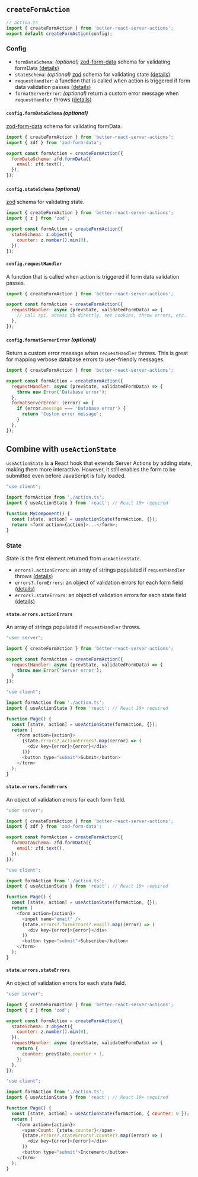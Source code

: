 ## `createFormAction`

```js {3}
// action.ts
import { createFormAction } from 'better-react-server-actions';
export default createFormAction(config);
```

### Config
* `formDataSchema`: *(optional)* [zod-form-data](https://www.npmjs.com/package/zod-form-data) schema for validating formData [(details)](#configformdataschema-optional)
* `stateSchema`: *(optional)* [zod](https://www.npmjs.com/package/zod) schema for validating state [(details)](#configstateschema-optional)
* `requestHandler`: a function that is called when action is triggered if form data validation passes [(details)](#configrequesthandler)
* `formatServerError`: *(optional)* return a custom error message when `requestHandler` throws [(details)](#configformatservererror-optional)

#### `config.formDataSchema` *(optional)*

[zod-form-data](https://www.npmjs.com/package/zod-form-data) schema for validating formData.


```js {5-7}
import { createFormAction } from 'better-react-server-actions';
import { zdf } from 'zod-form-data';

export const formAction = createFormAction({
  formDataSchema: zfd.formData({
    email: zfd.text(),
  }),
});
```

#### `config.stateSchema` *(optional)*

[zod](https://www.npmjs.com/package/zod) schema for validating state.

```js {5-7}
import { createFormAction } from 'better-react-server-actions';
import { z } from 'zod';

export const formAction = createFormAction({
  stateSchema: z.object({
    counter: z.number().min(0),
  }),
});
```


#### `config.requestHandler`

A function that is called when action is triggered if form data validation passes.

```js {4-6}
import { createFormAction } from 'better-react-server-actions';

export const formAction = createFormAction({
  requestHandler: async (prevState, validatedFormData) => {
    // call api, access db directly, set cookies, throw errors, etc.
  },
});
```

#### `config.formatServerError` *(optional)*

Return a custom error message when `requestHandler` throws. 
This is great for mapping verbose database errors to user-friendly messages.

```js {7-11}
import { createFormAction } from 'better-react-server-actions';

export const formAction = createFormAction({
  requestHandler: async (prevState, validatedFormData) => {
    throw new Error('Database error');
  },
  formatServerError: (error) => {
    if (error.message === 'Database error') {
      return 'Custom error message';
    }
  },
});
```


## Combine with `useActionState`

`useActionState` is a React hook that extends Server Actions by adding state, making them more interactive. 
However, it still enables the form to be submitted even before JavaScript is fully loaded.

```js {7}
"use client";

import formAction from './action.ts';
import { useActionState } from 'react'; // React 19+ required

function MyComponent() {
  const [state, action] = useActionState(formAction, {});
  return <form action={action}>...</form>;
}
```

### State

State is the first element returned from `useActionState`.

* `errors?.actionErrors`: an array of strings populated if `requestHandler` throws [(details)](#stateerrorsactionerrors)
* `errors?.formErrors`: an object of validation errors for each form field [(details)](#stateerrorsformerrors)
* `errors?.stateErrors`: an object of validation errors for each state field [(details)](#stateerrorsstateerrors)

#### `state.errors.actionErrors`

An array of strings populated if `requestHandler` throws.

```js {7}
"user server";

import { createFormAction } from 'better-react-server-actions';

export const formAction = createFormAction({
  requestHandler: async (prevState, validatedFormData) => {
    throw new Error('Server error');
  }
});
```

```js {10-12}
"use client";

import formAction from './action.ts';
import { useActionState } from 'react'; // React 19+ required

function Page() {
  const [state, action] = useActionState(formAction, {});
  return (
    <form action={action}>
      {state.errors?.actionErrors?.map((error) => (
        <div key={error}>{error}</div>
      ))}
      <button type="submit">Submit</button>
    </form>
  );
}
```

#### `state.errors.formErrors`

An object of validation errors for each form field.

```js {7-9}
"user server";

import { createFormAction } from 'better-react-server-actions';
import { zdf } from 'zod-form-data';

export const formAction = createFormAction({
  formDataSchema: zfd.formData({
    email: zfd.text(),
  }),
});
```

```js {11-13}
"use client";

import formAction from './action.ts';
import { useActionState } from 'react'; // React 19+ required

function Page() {
  const [state, action] = useActionState(formAction, {});
  return (
    <form action={action}>
      <input name="email" />
      {state.errors?.formErrors?.email?.map((error) => (
        <div key={error}>{error}</div>
      ))
      <button type="submit">Subscribe</button>
    </form>
  );
}
```

#### `state.errors.stateErrors`

An object of validation errors for each state field.

```js {7-9}
"user server";

import { createFormAction } from 'better-react-server-actions';
import { z } from 'zod';

export const formAction = createFormAction({
  stateSchema: z.object({
    counter: z.number().min(0),
  }),
  requestHandler: async (prevState, validatedFormData) => {
    return {
      counter: prevState.counter + 1,
    };
  },
});
```

```js {11-13}
"use client";

import formAction from './action.ts';
import { useActionState } from 'react'; // React 19+ required

function Page() {
  const [state, action] = useActionState(formAction, { counter: 0 });
  return (
    <form action={action}>
      <span>Count: {state.counter}</span>
      {state.errors?.stateErrors?.counter?.map((error) => (
        <div key={error}>{error}</div>
      ))
      <button type="submit">Increment</button>
    </form>
  );
}
```

